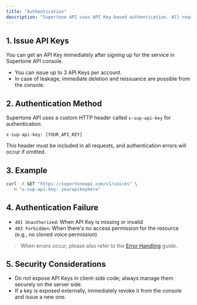 ```yaml
---
title: "Authentication"
description: "Supertone API uses API Key-based authentication. All requests must be authenticated by including the issued API Key in the header."
---
```


## 1. Issue API Keys

You can get an API Key immediately after signing up for the service in Supertone API console.

- You can issue up to 3 API Keys per account.
- In case of leakage, immediate deletion and reissuance are possible from the console.

## 2. Authentication Method

Supertone API uses a custom HTTP header called `x-sup-api-key` for authentication.

```http
x-sup-api-key: [YOUR_API_KEY]
```

This header must be included in all requests, and authentication errors will occur if omitted.

## 3. Example

```bash
curl -X GET "https://supertoneapi.com/v1/voices" \
  -H "x-sup-api-key: yourapikeyhere"
```

## 4. Authentication Failure

- `401 Unauthorized`: When API Key is missing or invalid
- `403 Forbidden`: When there's no access permission for the resource (e.g., no cloned voice permission)

> When errors occur, please also refer to the [Error Handling](/en/user-guide/handling-errors) guide.

## 5. Security Considerations

- Do not expose API Keys in client-side code; always manage them securely on the server side.
- If a key is exposed externally, immediately revoke it from the console and issue a new one.